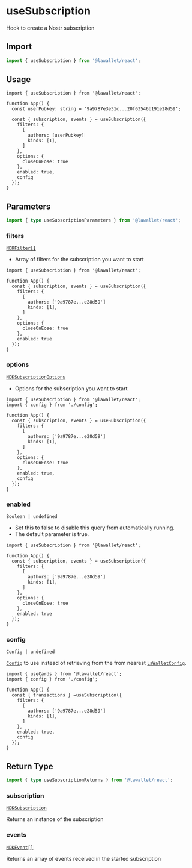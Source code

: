 # useSubscription

Hook to create a Nostr subscription

## Import

```ts
import { useSubscription } from '@lawallet/react';
```

## Usage

```tsx filename="index.tsx"
import { useSubscription } from '@lawallet/react';

function App() {
  const userPubkey: string = '9a9787e3e31c...20f63546b191e28d59';

  const { subscription, events } = useSubscription({
    filters: {
      [
        authors: [userPubkey]
        kinds: [1],
      ]
    },
    options: {
      closeOnEose: true
    },
    enabled: true,
    config
  });
}
```

## Parameters

```ts
import { type useSubscriptionParameters } from '@lawallet/react';
```

### filters

[`NDKFilter[]`](/react/glossary/ndk#ndkfilter)

- Array of filters for the subscription you want to start

```tsx filename="index.tsx"
import { useSubscription } from '@lawallet/react';

function App() {
  const { subscription, events } = useSubscription({
    filters: {
      [
        authors: ['9a9787e...e28d59']
        kinds: [1],
      ]
    },
    options: {
      closeOnEose: true
    },
    enabled: true
  });
}
```

### options

[`NDKSubscriptionOptions`](/react/glossary/ndk#ndksubscriptionoptions)

- Options for the subscription you want to start

```tsx filename="index.tsx"
import { useSubscription } from '@lawallet/react';
import { config } from './config';

function App() {
  const { subscription, events } = useSubscription({
    filters: {
      [
        authors: ['9a9787e...e28d59']
        kinds: [1],
      ]
    },
    options: {
      closeOnEose: true
    },
    enabled: true,
    config
  });
}
```

### enabled

`Boolean | undefined`

- Set this to false to disable this query from automatically running.
- The default parameter is true.

```tsx filename="index.tsx"
import { useSubscription } from '@lawallet/react';

function App() {
  const { subscription, events } = useSubscription({
    filters: {
      [
        authors: ['9a9787e...e28d59']
        kinds: [1],
      ]
    },
    options: {
      closeOnEose: true
    },
    enabled: true
  });
}
```

### config

`Config | undefined`

[`Config`](/react/createConfig#config) to use instead of retrieving from the from nearest [`LaWalletConfig`](/react/LaWalletConfig).

```tsx filename="index.tsx"
import { useCards } from '@lawallet/react';
import { config } from './config';

function App() {
  const { transactions } =useSubscription({
    filters: {
      [
        authors: ['9a9787e...e28d59']
        kinds: [1],
      ]
    },
    enabled: true,
    config
  });
}
```

## Return Type

```ts
import { type useSubscriptionReturns } from '@lawallet/react';
```

### subscription

[`NDKSubscription`](/react/glossary/ndk#ndksubscription)

Returns an instance of the subscription

### events

[`NDKEvent[]`](/react/glossary/ndk#ndkevent)

Returns an array of events received in the started subscription
